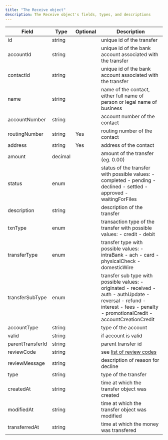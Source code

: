 ```yaml
---
title: "The Receive object"
description: The Receive object's fields, types, and descriptions
---
```

| **Field**        | **Type** | **Optional** | **Description**                                                                                                                                                                 |
|------------------|----------|--------------|---------------------------------------------------------------------------------------------------------------------------------------------------------------------------------|
| id               | string   |              | unique id of the transfer                                                                                                                                                       |
| accountId        | string   |              | unique id of the bank account associated with the transfer                                                                                                                      |
| contactId        | string   |              | unique id of the bank account associated with the transfer                                                                                                                      |
| name             | string   |              | name of the contact, either full name of person or legal name of business                                                                                                       |
| accountNumber    | string   |              | account number of the contact                                                                                                                                                   |
| routingNumber    | string   | Yes          | routing number of the contact                                                                                                                                                   |
| address          | string   | Yes          | address of the contact                                                                                                                                                          |
| amount           | decimal  |              | amount of the transfer (eg. 0.00)                                                                                                                                               |
| status           | enum     |              | status of the transfer with possible values: - completed - pending - declined - settled - approved - waitingForFiles                                                            |
| description      | string   |              | description of the transfer                                                                                                                                                     |
| txnType          | enum     |              | transaction type of the transfer with possible values: - credit - debit                                                                                                         |
| transferType     | enum     |              | transfer type with possible values: - intraBank - ach - card - physicalCheck - domesticWire                                                                                     |
| transferSubType  | enum     |              | transfer sub type with possible values: - originated - received - auth - authUpdate - reversal - refund - interest - fees - penalty - promotionalCredit - accountCreationCredit |
| accountType      | string   |              | type of the account                                                                                                                                                             |
| valid            | string   |              | if account is valid                                                                                                                                                             |
| parentTransferId | string   |              | parent transfer id                                                                                                                                                              |
| reviewCode       | string   |              | see [list of review codes](https://assets-global.website-files.com/616c7256b52c543a920623bd/62bd0bf5ea57f8ea867aab30_Solid%20Transfer%20Review%20Code%20Matrix.pdf)             |
| reviewMessage    | string   |              | description of reason for decline                                                                                                                                               |
| type             | string   |              | type of the transfer                                                                                                                                                            |
| createdAt        | string   |              | time at which the transfer object was created                                                                                                                                   |
| modifiedAt       | string   |              | time at which the transfer object was modified                                                                                                                                  |
| transferredAt    | string   |              | time at which the money was transfered                                                                                                                                          |
